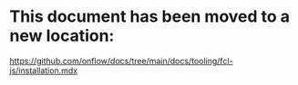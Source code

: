 # This document has been moved to a new location:

https://github.com/onflow/docs/tree/main/docs/tooling/fcl-js/installation.mdx
